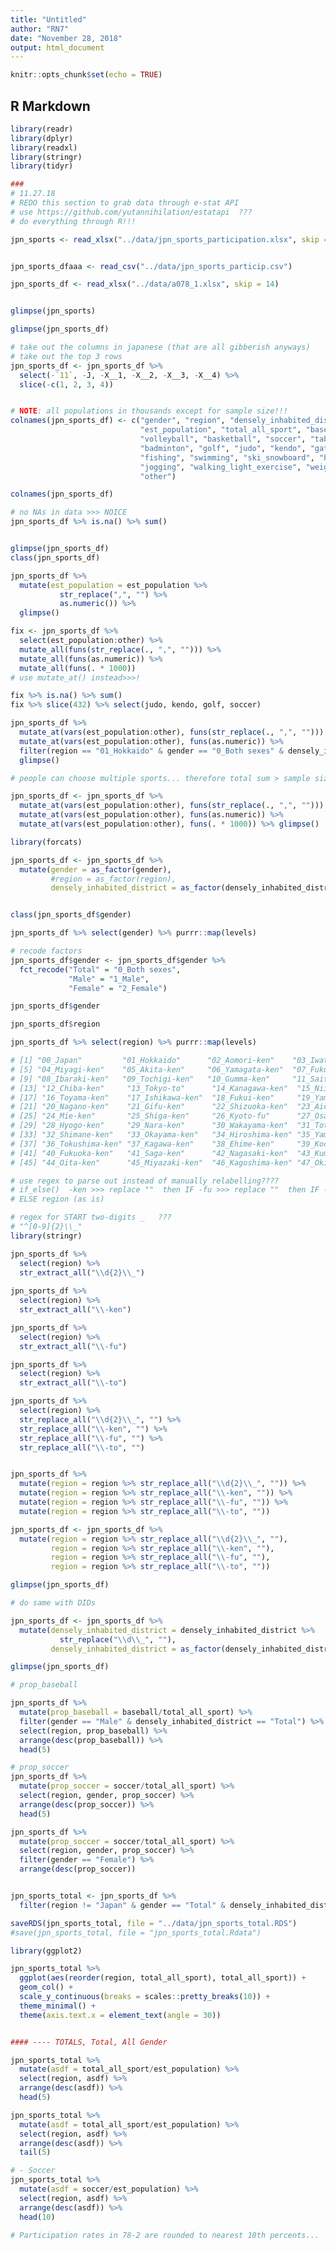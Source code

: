 ```yaml
---
title: "Untitled"
author: "RN7"
date: "November 28, 2018"
output: html_document
---
```


```r
knitr::opts_chunk$set(echo = TRUE)
```

## R Markdown

```r
library(readr)
library(dplyr)
library(readxl)
library(stringr)
library(tidyr)
```



```r

### 
# 11.27.18
# REDO this section to grab data through e-stat API 
# use https://github.com/yutannihilation/estatapi  ???
# do everything through R!!!

jpn_sports <- read_xlsx("../data/jpn_sports_participation.xlsx", skip = 14)


jpn_sports_dfaaa <- read_csv("../data/jpn_sports_particip.csv")

jpn_sports_df <- read_xlsx("../data/a078_1.xlsx", skip = 14)


glimpse(jpn_sports)

glimpse(jpn_sports_df)
```




```r
# take out the columns in japanese (that are all gibberish anyways)
# take out the top 3 rows
jpn_sports_df <- jpn_sports_df %>% 
  select(-`11`, -J, -X__1, -X__2, -X__3, -X__4) %>% 
  slice(-c(1, 2, 3, 4))


# NOTE: all populations in thousands except for sample size!!!
colnames(jpn_sports_df) <- c("gender", "region", "densely_inhabited_district", "sample_size", 
                             "est_population", "total_all_sport", "baseball", "softball", 
                             "volleyball", "basketball", "soccer", "table_tennis", "tennis", 
                             "badminton", "golf", "judo", "kendo", "gateball", "bowling", 
                             "fishing", "swimming", "ski_snowboard", "hiking", "cycling", 
                             "jogging", "walking_light_exercise", "weight_training",
                             "other")

colnames(jpn_sports_df)

# no NAs in data >>> NOICE
jpn_sports_df %>% is.na() %>% sum()


glimpse(jpn_sports_df)
class(jpn_sports_df)
```



```r
jpn_sports_df %>% 
  mutate(est_population = est_population %>% 
           str_replace(",", "") %>% 
           as.numeric()) %>% 
  glimpse()

fix <- jpn_sports_df %>% 
  select(est_population:other) %>% 
  mutate_all(funs(str_replace(., ",", ""))) %>% 
  mutate_all(funs(as.numeric)) %>% 
  mutate_all(funs(. * 1000))
# use mutate_at() instead>>>!

fix %>% is.na() %>% sum()
fix %>% slice(432) %>% select(judo, kendo, golf, soccer)

jpn_sports_df %>% 
  mutate_at(vars(est_population:other), funs(str_replace(., ",", ""))) %>% 
  mutate_at(vars(est_population:other), funs(as.numeric)) %>% 
  filter(region == "01_Hokkaido" & gender == "0_Both sexes" & densely_inhabited_district == "0_Total") %>% 
  glimpse()

# people can choose multiple sports... therefore total sum > sample size n
```




```r

jpn_sports_df <- jpn_sports_df %>% 
  mutate_at(vars(est_population:other), funs(str_replace(., ",", ""))) %>% 
  mutate_at(vars(est_population:other), funs(as.numeric)) %>% 
  mutate_at(vars(est_population:other), funs(. * 1000)) %>% glimpse()

library(forcats)  

jpn_sports_df <- jpn_sports_df %>% 
  mutate(gender = as_factor(gender),
         #region = as_factor(region),
         densely_inhabited_district = as_factor(densely_inhabited_district)) 


class(jpn_sports_df$gender)

jpn_sports_df %>% select(gender) %>% purrr::map(levels)
```




```r
# recode factors
jpn_sports_df$gender <- jpn_sports_df$gender %>% 
  fct_recode("Total" = "0_Both sexes",
             "Male" = "1_Male", 
             "Female" = "2_Female") 

jpn_sports_df$gender

jpn_sports_df$region

jpn_sports_df %>% select(region) %>% purrr::map(levels)

# [1] "00_Japan"         "01_Hokkaido"      "02_Aomori-ken"    "03_Iwate-ken"    
# [5] "04_Miyagi-ken"    "05_Akita-ken"     "06_Yamagata-ken"  "07_Fukushima-ken"
# [9] "08_Ibaraki-ken"   "09_Tochigi-ken"   "10_Gumma-ken"     "11_Saitama-ken"  
# [13] "12_Chiba-ken"     "13_Tokyo-to"      "14_Kanagawa-ken"  "15_Niigata-ken"  
# [17] "16_Toyama-ken"    "17_Ishikawa-ken"  "18_Fukui-ken"     "19_Yamanashi-ken"
# [21] "20_Nagano-ken"    "21_Gifu-ken"      "22_Shizuoka-ken"  "23_Aichi-ken"    
# [25] "24_Mie-ken"       "25_Shiga-ken"     "26_Kyoto-fu"      "27_Osaka-fu"     
# [29] "28_Hyogo-ken"     "29_Nara-ken"      "30_Wakayama-ken"  "31_Tottori-ken"  
# [33] "32_Shimane-ken"   "33_Okayama-ken"   "34_Hiroshima-ken" "35_Yamaguchi-ken"
# [37] "36_Tokushima-ken" "37_Kagawa-ken"    "38_Ehime-ken"     "39_Kochi-ken"    
# [41] "40_Fukuoka-ken"   "41_Saga-ken"      "42_Nagasaki-ken"  "43_Kumamoto-ken" 
# [45] "44_Oita-ken"      "45_Miyazaki-ken"  "46_Kagoshima-ken" "47_Okinawa-ken" 

# use regex to parse out instead of manually relabelling????
# if_else()  -ken >>> replace ""  then IF -fu >>> replace ""  then IF -to >>> replace ""
# ELSE region (as is)

# regex for START two-digits _   ???
# "^[0-9]{2}\\_"
library(stringr)

jpn_sports_df %>% 
  select(region) %>% 
  str_extract_all("\\d{2}\\_")
  
jpn_sports_df %>% 
  select(region) %>% 
  str_extract_all("\\-ken")

jpn_sports_df %>% 
  select(region) %>% 
  str_extract_all("\\-fu")

jpn_sports_df %>% 
  select(region) %>% 
  str_extract_all("\\-to")

jpn_sports_df %>% 
  select(region) %>% 
  str_replace_all("\\d{2}\\_", "") %>% 
  str_replace_all("\\-ken", "") %>% 
  str_replace_all("\\-fu", "") %>% 
  str_replace_all("\\-to", "")


jpn_sports_df %>% 
  mutate(region = region %>% str_replace_all("\\d{2}\\_", "")) %>% 
  mutate(region = region %>% str_replace_all("\\-ken", "")) %>% 
  mutate(region = region %>% str_replace_all("\\-fu", "")) %>% 
  mutate(region = region %>% str_replace_all("\\-to", ""))

jpn_sports_df <- jpn_sports_df %>% 
  mutate(region = region %>% str_replace_all("\\d{2}\\_", ""),
         region = region %>% str_replace_all("\\-ken", ""),
         region = region %>% str_replace_all("\\-fu", ""),
         region = region %>% str_replace_all("\\-to", ""))

glimpse(jpn_sports_df)

# do same with DIDs

jpn_sports_df <- jpn_sports_df %>% 
  mutate(densely_inhabited_district = densely_inhabited_district %>% 
           str_replace("\\d\\_", ""),
         densely_inhabited_district = as_factor(densely_inhabited_district))

glimpse(jpn_sports_df)
```




```r
# prop_baseball

jpn_sports_df %>% 
  mutate(prop_baseball = baseball/total_all_sport) %>% 
  filter(gender == "Male" & densely_inhabited_district == "Total") %>% 
  select(region, prop_baseball) %>% 
  arrange(desc(prop_baseball)) %>% 
  head(5)

# prop_soccer
jpn_sports_df %>% 
  mutate(prop_soccer = soccer/total_all_sport) %>% 
  select(region, gender, prop_soccer) %>% 
  arrange(desc(prop_soccer)) %>% 
  head(5)

jpn_sports_df %>% 
  mutate(prop_soccer = soccer/total_all_sport) %>% 
  select(region, gender, prop_soccer) %>% 
  filter(gender == "Female") %>% 
  arrange(desc(prop_soccer))


jpn_sports_total <- jpn_sports_df %>% 
  filter(region != "Japan" & gender == "Total" & densely_inhabited_district == "Total")

saveRDS(jpn_sports_total, file = "../data/jpn_sports_total.RDS")
#save(jpn_sports_total, file = "jpn_sports_total.Rdata")
```





```r
library(ggplot2)

jpn_sports_total %>% 
  ggplot(aes(reorder(region, total_all_sport), total_all_sport)) +
  geom_col() +
  scale_y_continuous(breaks = scales::pretty_breaks(10)) +
  theme_minimal() +
  theme(axis.text.x = element_text(angle = 30))


#### ---- TOTALS, Total, All Gender

jpn_sports_total %>% 
  mutate(asdf = total_all_sport/est_population) %>% 
  select(region, asdf) %>%  
  arrange(desc(asdf)) %>% 
  head(5)

jpn_sports_total %>% 
  mutate(asdf = total_all_sport/est_population) %>% 
  select(region, asdf) %>%  
  arrange(desc(asdf)) %>% 
  tail(5)

# - Soccer
jpn_sports_total %>% 
  mutate(asdf = soccer/est_population) %>% 
  select(region, asdf) %>%  
  arrange(desc(asdf)) %>% 
  head(10)

# Participation rates in 78-2 are rounded to nearest 10th percents...

```

